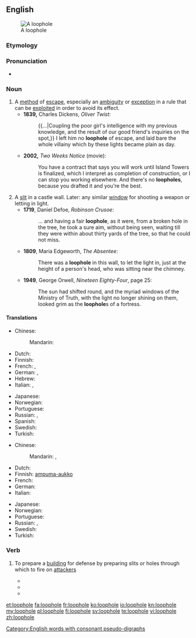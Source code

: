 {{wikipedia}}
==English==
[[File:Caen chato meurtrière.jpg|thumb|A loophole]]

===Etymology===

{{compound|loop|hole}}

===Pronunciation===
* {{IPA|/ˈluːphəʊl/}}

===Noun===
{{en-noun}}

# A [[method]] of [[escape]], especially an [[ambiguity]] or [[exception]] in a rule that can be [[exploit]]ed in order to avoid its effect.
#* '''1839,''' Charles Dickens, ''Oliver Twist'':
#*: {{...|Coupling the poor girl's intelligence with my previous knowledge, and the result of our good friend's inquiries on the spot,}} I left him no '''loophole''' of escape, and laid bare the whole villainy which by these lights became plain as day.
#* '''2002,''' ''Two Weeks Notice'' (movie):
#*: You have a contract that says you will work until Island Towers is finalized, which I interpret as completion of construction, or I can stop you working elsewhere. And there's no '''loopholes''', because you drafted it and you're the best.
# A [[slit]] in a castle wall. Later: any similar [[window]] for shooting a weapon or letting in light.
#* '''1719''', Daniel Defoe, ''Robinson Crusoe'':
#*: ... and having a fair '''loophole''', as it were, from a broken hole in the tree, he took a sure aim, without being seen, waiting till they were within about thirty yards of the tree, so that he could not miss.
#* '''1809''', Maria Edgeworth, ''The Absentee'':
#*: There was a '''loophole''' in this wall, to let the light in, just at the height of a person's head, who was sitting near the chimney.
#* '''1949''', George Orwell, ''Nineteen Eighty-Four'', page 25:
#*: The sun had shifted round, and the myriad windows of the Ministry of Truth, with the light no longer shining on them, looked grim as the '''loophole'''s of a fortress.

====Translations====
{{trans-top|method of escape}}
* Chinese:
*: Mandarin: {{t|zh|漏洞|tr=lòudòng|sc=Hani}}
* Dutch: {{t+|nl|achterdeur}}
* Finnish: {{t-|fi|porsaanreikä}}
* French: {{t+|fr|échappatoire|f}}, {{t+|fr|brèche|f}}
* German: {{t+|de|Ausflucht|f}}, {{t-|de|Hintertürchen|n}}
* Hebrew: {{t-|he|פרצה|tr=pirtsa}}
* Italian: {{t-|it|scappatoia|f}}, {{t+|it|cavillo|m}}
{{trans-mid}}
* Japanese: {{t-|ja|抜け道|tr=ぬけみち, nukemichi|sc=Jpan}}
* Norwegian: {{t-|no|smutthull|n}}
* Portuguese: {{t+|pt|brecha}}
* Russian: {{t+|ru|лазейка|f|tr=lazéjka}}, {{t+|ru|увёртка|f|tr=uvjórtka}}
* Spanish: {{t-|es|escapatoria|f}}
* Swedish: {{t+|sv|kryphål|n}}
* Turkish: {{t|tr|kaçamak}}
{{trans-bottom}}

{{trans-top|slit in a castle wall}}
* Chinese:
*: Mandarin: {{t|zh|槍眼|sc=Hani}}, {{t|zh|枪眼|tr=qiāngyǎn|sc=Hani}}
* Dutch: {{t-|nl|schietgat|n}}
* Finnish: [[ampuma-aukko]]
* French: {{t+|fr|meurtrière|f}}
* German: {{t+|de|Schießscharte|f}}
* Italian: {{t+|it|feritoia|f}}
{{trans-mid}}
* Japanese: {{t-|ja|銃眼|tr=じゅうがん, jūgan|sc=Jpan}}
* Norwegian: {{t-|no|skyteskår|n}}
* Portuguese: {{t+|pt|seteira|f}}
* Russian: {{t+|ru|амбразура|f|tr=ambrazúra}}, {{t+|ru|бойница|f|tr=bojníca}}
* Swedish: {{t-|sv|skottglugg|c}}
* Turkish: {{t|tr|mazgal}}
{{trans-bottom}}

===Verb===
{{en-verb|loophol|ed}}

# {{military}} To prepare a [[building]] for defense by preparing slits or holes through which to fire on [[attacker]]s
#* {{quote-book|year=1896|author=Arthur Conan Doyle|title=The Exploits Of Brigadier Gerard|chapter=|edition=|url=http://www.gutenberg.org/etext/11247
|passage=The lower windows were barricaded, and the whole building '''loopholed''' for musketry fire. }}
#* {{quote-book|year=1907|author=A. E. W. Mason|title=The Broken Road|chapter=|edition=|url=http://www.gutenberg.org/etext/10755
|passage=The doors were barricaded, the shutters closed upon the windows and '''loopholed''', and provisions were brought in from the outhouses. }}
#* {{quote-book|year=1915|author=W. H. L. Watson|title=Adventures of a Despatch Rider|chapter=|edition=|url=http://www.gutenberg.org/etext/16868
|passage=The Germans were '''loopholing''' it for defence. }}

[[Category:English words with consonant pseudo-digraphs]]

[[et:loophole]]
[[fa:loophole]]
[[fr:loophole]]
[[ko:loophole]]
[[io:loophole]]
[[kn:loophole]]
[[my:loophole]]
[[pl:loophole]]
[[fi:loophole]]
[[sv:loophole]]
[[te:loophole]]
[[vi:loophole]]
[[zh:loophole]]